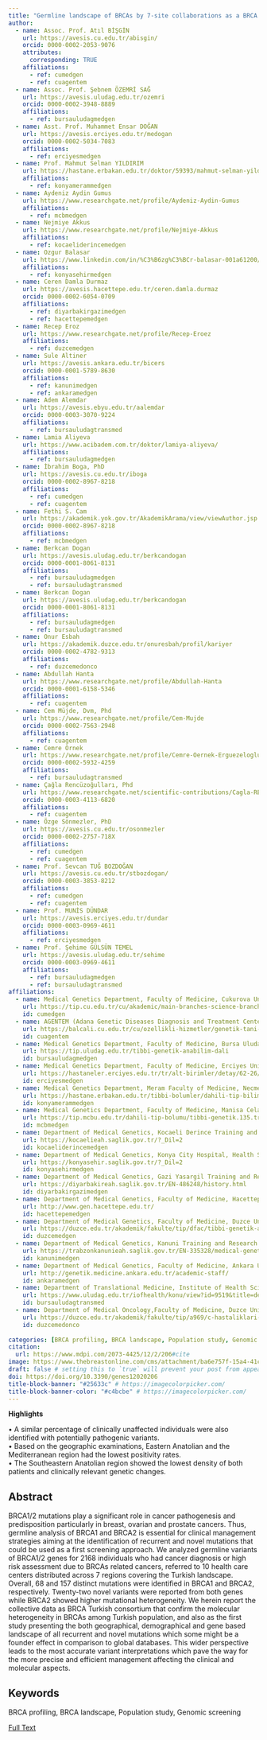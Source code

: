 ```yaml
---
title: "Germline landscape of BRCAs by 7-site collaborations as a BRCA consortium in Turkey"
author:
  - name: Assoc. Prof. Atıl BİŞGİN
    url: https://avesis.cu.edu.tr/abisgin/
    orcid: 0000-0002-2053-9076
    attributes:
      corresponding: TRUE
    affiliations: 
      - ref: cumedgen
      - ref: cuagentem
  - name: Assoc. Prof. Şebnem ÖZEMRİ SAĞ
    url: https://avesis.uludag.edu.tr/ozemri
    orcid: 0000-0002-3948-8889
    affiliations: 
      - ref: bursauludagmedgen
  - name: Asst. Prof. Muhammet Ensar DOĞAN
    url: https://avesis.erciyes.edu.tr/medogan
    orcid: 0000-0002-5034-7083
    affiliations: 
      - ref: erciyesmedgen
  - name: Prof. Mahmut Selman YILDIRIM
    url: https://hastane.erbakan.edu.tr/doktor/59393/mahmut-selman-yildirim
    affiliations:
      - ref: konyamerammedgen
  - name: Aydeniz Aydin Gumus
    url: https://www.researchgate.net/profile/Aydeniz-Aydin-Gumus
    affiliations:
      - ref: mcbmedgen
  - name: Nejmiye Akkus
    url: https://www.researchgate.net/profile/Nejmiye-Akkus
    affiliations:
      - ref: kocaeliderincemedgen
  - name: Ozgur Balasar
    url: https://www.linkedin.com/in/%C3%B6zg%C3%BCr-balasar-001a61200/?originalSubdomain=tr
    affiliations:
      - ref: konyasehirmedgen
  - name: Ceren Damla Durmaz
    url: https://avesis.hacettepe.edu.tr/ceren.damla.durmaz
    orcid: 0000-0002-6054-0709
    affiliations:
      - ref: diyarbakirgazimedgen
      - ref: hacettepemedgen
  - name: Recep Eroz
    url: https://www.researchgate.net/profile/Recep-Eroez
    affiliations:
      - ref: duzcemedgen
  - name: Sule Altiner
    url: https://avesis.ankara.edu.tr/bicers
    orcid: 0000-0001-5789-8630
    affiliations:
      - ref: kanunimedgen
      - ref: ankaramedgen
  - name: Adem Alemdar
    url: https://avesis.ebyu.edu.tr/aalemdar
    orcid: 0000-0003-3070-9224
    affiliations:
      - ref: bursauludagtransmed
  - name: Lamia Aliyeva
    url: https://www.acibadem.com.tr/doktor/lamiya-aliyeva/
    affiliations:
      - ref: bursauludagmedgen
  - name: İbrahim Boga, PhD
    url: https://avesis.cu.edu.tr/iboga
    orcid: 0000-0002-8967-8218
    affiliations: 
      - ref: cumedgen
      - ref: cuagentem
  - name: Fethi S. Cam
    url: https://akademik.yok.gov.tr/AkademikArama/view/viewAuthor.jsp
    orcid: 0000-0002-8967-8218
    affiliations: 
      - ref: mcbmedgen
  - name: Berkcan Dogan 
    url: https://avesis.uludag.edu.tr/berkcandogan
    orcid: 0000-0001-8061-8131
    affiliations: 
      - ref: bursauludagmedgen   
      - ref: bursauludagtransmed
  - name: Berkcan Dogan 
    url: https://avesis.uludag.edu.tr/berkcandogan
    orcid: 0000-0001-8061-8131
    affiliations: 
      - ref: bursauludagmedgen   
      - ref: bursauludagtransmed
  - name: Onur Esbah
    url: https://akademik.duzce.edu.tr/onuresbah/profil/kariyer
    orcid: 0000-0002-4782-9313
    affiliations: 
      - ref: duzcemedonco
  - name: Abdullah Hanta
    url: https://www.researchgate.net/profile/Abdullah-Hanta
    orcid: 0000-0001-6158-5346
    affiliations:
      - ref: cuagentem
  - name: Cem Müjde, Dvm, Phd 
    url: https://www.researchgate.net/profile/Cem-Mujde
    orcid: 0000-0002-7563-2948
    affiliations:
      - ref: cuagentem
  - name: Cemre Ornek
    url: https://www.researchgate.net/profile/Cemre-Oernek-Erguezeloglu
    orcid: 0000-0002-5932-4259
    affiliations:
      - ref: bursauludagtransmed
  - name: Çağla Rencüzoğulları, Phd
    url: https://www.researchgate.net/scientific-contributions/Cagla-RENCUeZOGULLARI-2040247150
    orcid: 0000-0003-4113-6820
    affiliations:
      - ref: cuagentem
  - name: Özge Sönmezler, PhD
    url: https://avesis.cu.edu.tr/osonmezler
    orcid: 0000-0002-2757-718X
    affiliations: 
      - ref: cumedgen
      - ref: cuagentem    
  - name: Prof. Sevcan TUĞ BOZDOĞAN
    url: https://avesis.cu.edu.tr/stbozdogan/
    orcid: 0000-0003-3853-8212
    affiliations: 
      - ref: cumedgen
      - ref: cuagentem
  - name: Prof. MUNİS DÜNDAR
    url: https://avesis.erciyes.edu.tr/dundar
    orcid: 0000-0003-0969-4611
    affiliations: 
      - ref: erciyesmedgen
  - name: Prof. Şehime GÜLSÜN TEMEL
    url: https://avesis.uludag.edu.tr/sehime
    orcid: 0000-0003-0969-4611
    affiliations: 
      - ref: bursauludagmedgen
      - ref: bursauludagtransmed   
affiliations: 
  - name: Medical Genetics Department, Faculty of Medicine, Cukurova University 
    url: https://tip.cu.edu.tr/cu/akademic/main-branches-science-branches/internal-medical-sciences/department-of-medical-genetics
    id: cumedgen
  - name: AGENTEM (Adana Genetic Diseases Diagnosis and Treatment Center), Cukurova University
    url: https://balcali.cu.edu.tr/cu/ozellikli-hizmetler/genetik-tani-merkezi
    id: cuagentem
  - name: Medical Genetics Department, Faculty of Medicine, Bursa Uludag University
    url: https://tip.uludag.edu.tr/tibbi-genetik-anabilim-dali
    id: bursauludagmedgen
  - name: Medical Genetics Department, Faculty of Medicine, Erciyes University
    url: https://hastaneler.erciyes.edu.tr/tr/alt-birimler/detay/62-26/tibbi-genetik
    id: erciyesmedgen
  - name: Medical Genetics Department, Meram Faculty of Medicine, Necmettin Erbakan University
    url: https://hastane.erbakan.edu.tr/tibbi-bolumler/dahili-tip-bilimleri-bolumu/tibbi-genetik-anabilim-dali
    id: konyamerammedgen
  - name: Medical Genetics Department, Faculty of Medicine, Manisa Celal Bayar University
    url: https://tip.mcbu.edu.tr/dahili-tip-bolumu/tibbi-genetik.135.tr.html
    id: mcbmedgen
  - name: Department of Medical Genetics, Kocaeli Derince Training and Research Hospital, Health Sciences University
    url: https://kocaelieah.saglik.gov.tr/?_Dil=2
    id: kocaeliderincemedgen
  - name: Department of Medical Genetics, Konya City Hospital, Health Sciences University
    url: https://konyasehir.saglik.gov.tr/?_Dil=2
    id: konyasehirmedgen
  - name: Department of Medical Genetics, Gazi Yasargil Training and Research Hospital, Health Sciences University
    url: https://diyarbakireah.saglik.gov.tr/EN-486248/history.html
    id: diyarbakirgazimedgen
  - name: Department of Medical Genetics, Faculty of Medicine, Hacettepe University
    url: http://www.gen.hacettepe.edu.tr/
    id: hacettepemedgen
  - name: Department of Medical Genetics, Faculty of Medicine, Duzce University
    url: https://duzce.edu.tr/akademik/fakulte/tip/dfac/tibbi-genetik-anabilim-dali
    id: duzcemedgen
  - name: Department of Medical Genetics, Kanuni Training and Research Hospital, Health Sciences University
    url: https://trabzonkanunieah.saglik.gov.tr/EN-335328/medical-genetics-laboratory.html
    id: kanunimedgen
  - name: Department of Medical Genetics, Faculty of Medicine, Ankara University 
    url: http://genetik.medicine.ankara.edu.tr/academic-staff/
    id: ankaramedgen
  - name: Department of Translational Medicine, Institute of Health Sciences, Bursa Uludag University
    url: https://www.uludag.edu.tr/iofhealth/konu/view?id=9519&title=departments-and-graduate-programs
    id: bursauludagtransmed
  - name: Department of Medical Oncology,Faculty of Medicine, Duzce University
    url: https://duzce.edu.tr/akademik/fakulte/tip/a969/c-hastaliklari-anabilim-dali
    id: duzcemedonco
      
categories: [BRCA profiling, BRCA landscape, Population study, Genomic screening] # self-defined categories
citation: 
  url: https://www.mdpi.com/2073-4425/12/2/206#cite 
image: https://www.thebreastonline.com/cms/attachment/ba6e757f-15a4-41cf-9374-e06a98a7cd3b/gr3.jpg
draft: false # setting this to `true` will prevent your post from appearing on your listing page until you're ready!
doi: https://doi.org/10.3390/genes12020206
title-block-banner: "#25633c" # https://imagecolorpicker.com/
title-block-banner-color: "#c4bcbe" # https://imagecolorpicker.com/
---
```



**Highlights**

• A similar percentage of clinically unaffected individuals were also identified with potentially pathogenic variants.  
• Based on the geographic examinations, Eastern Anatolian and the Mediterranean region had the lowest positivity rates.  
• The Southeastern Anatolian region showed the lowest density of both patients and clinically relevant genetic changes.  

## Abstract
BRCA1/2 mutations play a significant role in cancer pathogenesis and predisposition particularly in breast, ovarian and prostate cancers. Thus, germline analysis of BRCA1 and BRCA2 is essential for clinical management strategies aiming at the identification of recurrent and novel mutations that could be used as a first screening approach. We analyzed germline variants of BRCA1/2 genes for 2168 individuals who had cancer diagnosis or high risk assessment due to BRCAs related cancers, referred to 10 health care centers distributed across 7 regions covering the Turkish landscape. Overall, 68 and 157 distinct mutations were identified in BRCA1 and BRCA2, respectively. Twenty-two novel variants were reported from both genes while BRCA2 showed higher mutational heterogeneity. We herein report the collective data as BRCA Turkish consortium that confirm the molecular heterogeneity in BRCAs among Turkish population, and also as the first study presenting the both geographical, demographical and gene based landscape of all recurrent and novel mutations which some might be a founder effect in comparison to global databases. This wider perspective leads to the most accurate variant interpretations which pave the way for the more precise and efficient management affecting the clinical and molecular aspects.

## Keywords
BRCA profiling, BRCA landscape, Population study, Genomic screening

[Full Text](https://www.thebreastonline.com/action/showPdf?pii=S0960-9776%2822%2900113-8)